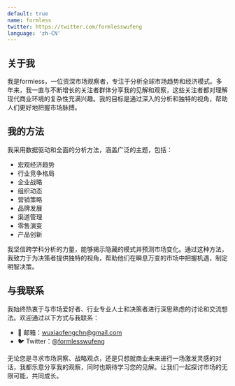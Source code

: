 ```yaml
---
default: true
name: formless
twitter: https://twitter.com/formlesswufeng
language: 'zh-CN'
---
```


## 关于我

我是formless，一位资深市场观察者，专注于分析全球市场趋势和经济模式。多年来，我一直与不断增长的关注者群体分享我的见解和观察，这些关注者都对理解现代商业环境的复杂性充满兴趣。我的目标是通过深入的分析和独特的视角，帮助人们更好地把握市场脉搏。

## 我的方法

我采用数据驱动和全面的分析方法，涵盖广泛的主题，包括：

- 宏观经济趋势
- 行业竞争格局
- 企业战略
- 组织动态
- 营销策略
- 品牌发展
- 渠道管理
- 零售演变
- 产品创新

我坚信跨学科分析的力量，能够揭示隐藏的模式并预测市场变化。通过这种方法，我致力于为决策者提供独特的视角，帮助他们在瞬息万变的市场中把握机遇，制定明智决策。

## 与我联系

我始终热衷于与市场爱好者、行业专业人士和决策者进行深思熟虑的讨论和交流想法。欢迎通过以下方式与我联系：

- 📧 邮箱：wuxiaofengchn@gmail.com
- 🐦 Twitter：[@formlesswufeng](https://twitter.com/formlesswufeng)

无论您是寻求市场洞察、战略观点，还是只想就商业未来进行一场激发灵感的对话，我都乐意分享我的观察，同时也期待学习您的见解。让我们一起探讨市场的无限可能，共同成长。
